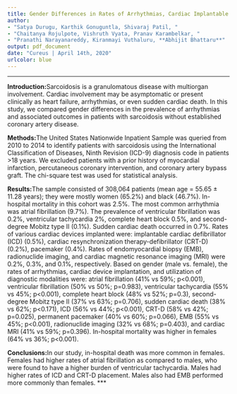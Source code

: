```yaml
---
title: Gender Differences in Rates of Arrhythmias, Cardiac Implantable Electronic Devices, and Diagnostic Modalities Among Sarcoidosis Patients
author:
- "Satya Durugu, Karthik Gonuguntla, Shivaraj Patil, "
- "Chaitanya Rojulpote, Vishruth Vyata, Pranav Karambelkar, "
- "Pranathi Narayanareddy, Kiranmayi Vuthaluru, **Abhijit Bhattaru**"
output: pdf_document
date: "Cureus | April 14th, 2020"
urlcolor: blue
---
```

***
\noindent
**Introduction:**Sarcoidosis is a granulomatous disease with multiorgan involvement. Cardiac involvement may be asymptomatic or present clinically as heart failure, arrhythmias, or even sudden cardiac death. In this study, we compared gender differences in the prevalence of arrhythmias and associated outcomes in patients with sarcoidosis without established coronary artery disease.

\noindent
**Methods:**The United States Nationwide Inpatient Sample was queried from 2010 to 2014 to identify patients with sarcoidosis using the International Classification of Diseases, Ninth Revision (ICD-9) diagnosis code in patients >18 years. We excluded patients with a prior history of myocardial infarction, percutaneous coronary intervention, and coronary artery bypass graft. The chi-square test was used for statistical analysis.

\noindent
**Results:**The sample consisted of 308,064 patients (mean age = 55.65 ± 11.28 years); they were mostly women (65.2%) and black (46.7%). In-hospital mortality in this cohort was 2.5%. The most common arrhythmia was atrial fibrillation (9.7%). The prevalence of ventricular fibrillation was 0.2%, ventricular tachycardia 2%, complete heart block 0.5%, and second-degree Mobitz type II (0.1%). Sudden cardiac death occurred in 0.7%. Rates of various cardiac devices implanted were: implantable cardiac defibrillator (ICD) (0.5%), cardiac resynchronization therapy-defibrillator (CRT-D) (0.2%), pacemaker (0.4%). Rates of endomyocardial biopsy (EMB), radionuclide imaging, and cardiac magnetic resonance imaging (MRI) were 0.2%, 0.3%, and 0.1%, respectively. Based on gender (male vs. female), the rates of arrhythmias, cardiac device implantation, and utilization of diagnostic modalities were: atrial fibrillation (41% vs 59%; p<0.001), ventricular fibrillation (50% vs 50%; p=0.983), ventricular tachycardia (55% vs 45%; p<0.001), complete heart block (48% vs 52%; p=0.3), second-degree Mobitz type II (37% vs 63%; p=0.706), sudden cardiac death (38% vs 62%; p<0.171), ICD (56% vs 44%; p<0.001), CRT-D (58% vs 42%; p=0.025), permanent pacemaker (40% vs 60%; p=0.066), EMB (55% vs 45%; p<0.001), radionuclide imaging (32% vs 68%; p=0.403), and cardiac MRI (41% vs 59%; p=0.396). In-hospital mortality was higher in females (64% vs 36%; p<0.001).

\noindent
**Conclusions:**In our study, in-hospital death was more common in females. Females had higher rates of atrial fibrillation as compared to males, who were found to have a higher burden of ventricular tachycardia. Males had higher rates of ICD and CRT-D placement. Males also had EMB performed more commonly than females.
***

\begin{center}

DOI:\href {https://doi.org/10.7759/cureus.7667}{10.7759/cureus.7667} | Pubmed: \href {https://pubmed.ncbi.nlm.nih.gov/32419995/}{32419995}

\end{center}
